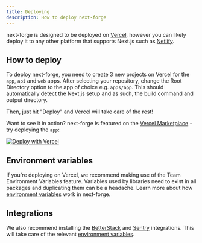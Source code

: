 ```yaml
---
title: Deploying
description: How to deploy next-forge
---
```


next-forge is designed to be deployed on [Vercel](https://vercel.com), however you can likely deploy it to any other platform that supports Next.js such as [Netlify](https://www.netlify.com/).

## How to deploy

To deploy next-forge, you need to create 3 new projects on Vercel for the `app`, `api` and `web` apps. After selecting your repository, change the Root Directory option to the app of choice e.g. `apps/app`. This should automatically detect the Next.js setup and as such, the build command and output directory.

Then, just hit "Deploy" and Vercel will take care of the rest!

Want to see it in action? next-forge is featured on the [Vercel Marketplace](https://vercel.com/templates/Next.js/next-forge) - try deploying the `app`:

[![Deploy with Vercel](https://vercel.com/button)](https://vercel.com/new/clone?build-command=turbo%20build&demo-description=Comprehensive%20Turborepo%20template%20for%20Next.js%20apps.&demo-image=%2F%2Fimages.ctfassets.net%2Fe5382hct74si%2F2XyyD0ftVZoyj9fHabQB2G%2F8e5779630676c645214ddb3729d8ff96%2Fopengraph-image.png&demo-title=next-forge&demo-url=https%3A%2F%2Fwww.next-forge.com%2F&env=DATABASE_URL%2CRESEND_AUDIENCE_ID%2CRESEND_TOKEN%2CRESEND_FROM%2CCLERK_SECRET_KEY%2CCLERK_WEBHOOK_SECRET%2CSTRIPE_SECRET_KEY%2CSTRIPE_WEBHOOK_SECRET%2CBETTERSTACK_API_KEY%2CBETTERSTACK_URL%2CFLAGS_SECRET%2CARCJET_KEY%2CSVIX_TOKEN%2CNEXT_PUBLIC_CLERK_PUBLISHABLE_KEY%2CNEXT_PUBLIC_CLERK_SIGN_IN_URL%2CNEXT_PUBLIC_CLERK_SIGN_UP_URL%2CNEXT_PUBLIC_CLERK_AFTER_SIGN_IN_URL%2CNEXT_PUBLIC_CLERK_AFTER_SIGN_UP_URL%2CNEXT_PUBLIC_GA_MEASUREMENT_ID%2CNEXT_PUBLIC_POSTHOG_KEY%2CNEXT_PUBLIC_POSTHOG_HOST%2CNEXT_PUBLIC_APP_URL%2CNEXT_PUBLIC_WEB_URL%2CNEXT_PUBLIC_DOCS_URL%2CNEXT_PUBLIC_VERCEL_PROJECT_PRODUCTION_URL&envLink=https%3A%2F%2Fdocs.next-forge.com%2Fsetup%23accounts&from=templates&project-name=next-forge&repository-name=next-forge&repository-url=https%3A%2F%2Fgithub.com%2Fhaydenbleasel%2Fnext-forge&root-directory=apps%2Fapp&skippable-integrations=1)

## Environment variables

If you're deploying on Vercel, we recommend making use of the Team Environment Variables feature. Variables used by libraries need to exist in all packages and duplicating them can be a headache. Learn more about how [environment variables](/env) work in next-forge.

## Integrations

We also recommend installing the [BetterStack](https://vercel.com/integrations/betterstack) and [Sentry](https://vercel.com/integrations/sentry) integrations. This will take care of the relevant [environment variables](/env).

